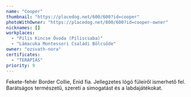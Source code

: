 ```yaml
---
name: "Cooper"
thumbnail: "https://placedog.net/600/600?id=cooper"
photoWithOwner: "https://placedog.net/800/600?id=cooper-owner"
nicknames: []
workplaces:
  - "Pilis Kincse Óvoda (Piliscsaba)"
  - "Lámacuka Montessori Családi Bölcsőde"
owner: "ozsvath-nora"
certificates:
  - "TERÁPIÁS"
priority: 9
---
```


Fekete-fehér Border Collie, Enid fia. Jellegzetes lógó füleiről ismerhető fel. Barátságos természetű, szereti a simogatást és a labdajátékokat.
